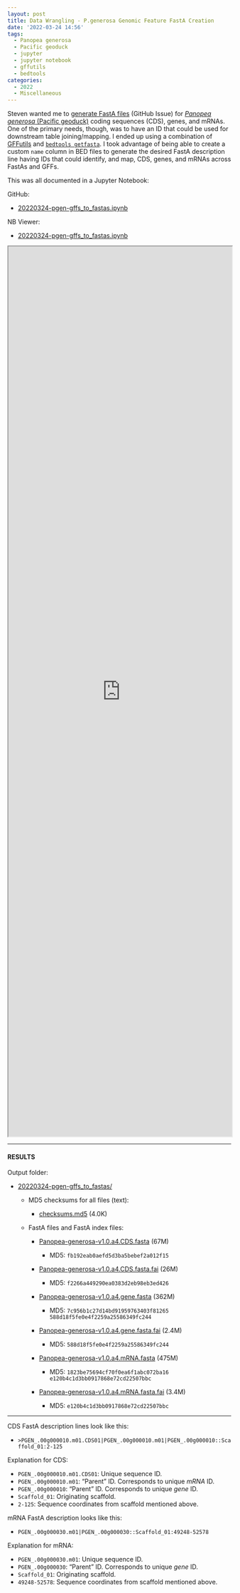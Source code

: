 ```yaml
---
layout: post
title: Data Wrangling - P.generosa Genomic Feature FastA Creation
date: '2022-03-24 14:56'
tags: 
  - Panopea generosa
  - Pacific geoduck
  - jupyter
  - jupyter notebook
  - gffutils
  - bedtools
categories: 
  - 2022
  - Miscellaneous
---
```

Steven wanted me to [generate FastA files](https://github.com/RobertsLab/resources/issues/1439) (GitHub Issue) for [_Panopea generosa_ (Pacific geoduck)](http://en.wikipedia.org/wiki/Geoduck) coding sequences (CDS), genes, and mRNAs. One of the primary needs, though, was to have an ID that could be used for downstream table joining/mapping. I ended up using a combination of [GFFutils](https://gffutils.readthedocs.io/en/v0.12.0/index.html) and [`bedtools getfasta`](https://bedtools.readthedocs.io/en/latest/content/tools/getfasta.html). I took advantage of being able to create a custom `name` column in BED files to generate the desired FastA description line having IDs that could identify, and map, CDS, genes, and mRNAs across FastAs and GFFs.

This was all documented in a Jupyter Notebook:

GitHub:

- [20220324-pgen-gffs_to_fastas.ipynb](https://nbviewer.org/github/RobertsLab/code/blob/master/notebooks/sam/20220324-pgen-gffs_to_fastas.ipynb)

NB Viewer:

- [20220324-pgen-gffs_to_fastas.ipynb](https://nbviewer.org/github/RobertsLab/code/blob/master/notebooks/sam/20220324-pgen-gffs_to_fastas.ipynb)

<iframe src="https://nbviewer.org/github/RobertsLab/code/blob/master/notebooks/sam/20220324-pgen-gffs_to_fastas.ipynb" width="100%" height="2000" scrolling="yes"></iframe>


---

#### RESULTS

Output folder:

- [20220324-pgen-gffs_to_fastas/](https://gannet.fish.washington.edu/Atumefaciens/20220324-pgen-gffs_to_fastas/)

  - MD5 checksums for all files (text):

    - [checksums.md5](https://gannet.fish.washington.edu/Atumefaciens/20220324-pgen-gffs_to_fastas/checksums.md5) (4.0K)

  - FastA files and FastA index files:

    - [Panopea-generosa-v1.0.a4.CDS.fasta](https://gannet.fish.washington.edu/Atumefaciens/20220324-pgen-gffs_to_fastas/Panopea-generosa-v1.0.a4.CDS.fasta) (67M)

      - MD5: `fb192eab0aefd5d3ba5bebef2a012f15`

    - [Panopea-generosa-v1.0.a4.CDS.fasta.fai](https://gannet.fish.washington.edu/Atumefaciens/20220324-pgen-gffs_to_fastas/Panopea-generosa-v1.0.a4.CDS.fasta.fai) (26M)

      - MD5: `f2266a449290ea0383d2eb98eb3ed426`

    - [Panopea-generosa-v1.0.a4.gene.fasta](https://gannet.fish.washington.edu/Atumefaciens/20220324-pgen-gffs_to_fastas/Panopea-generosa-v1.0.a4.gene.fasta) (362M)

      - MD5: `7c956b1c27d14bd91959763403f81265
    588d18f5fe0e4f2259a25586349fc244`

    - [Panopea-generosa-v1.0.a4.gene.fasta.fai](https://gannet.fish.washington.edu/Atumefaciens/20220324-pgen-gffs_to_fastas/Panopea-generosa-v1.0.a4.gene.fasta.fai) (2.4M)

      - MD5: `588d18f5fe0e4f2259a25586349fc244`

    - [Panopea-generosa-v1.0.a4.mRNA.fasta](https://gannet.fish.washington.edu/Atumefaciens/20220324-pgen-gffs_to_fastas/Panopea-generosa-v1.0.a4.mRNA.fasta) (475M)

      - MD5: `1823be75694cf70f0ea6f1abc072ba16
    e120b4c1d3bb0917868e72cd22507bbc`

    - [Panopea-generosa-v1.0.a4.mRNA.fasta.fai](https://gannet.fish.washington.edu/Atumefaciens/20220324-pgen-gffs_to_fastas/Panopea-generosa-v1.0.a4.mRNA.fasta.fai) (3.4M)

      - MD5: `e120b4c1d3bb0917868e72cd22507bbc`

---

CDS FastA description lines look like this:

- `>PGEN_.00g000010.m01.CDS01|PGEN_.00g000010.m01|PGEN_.00g000010::Scaffold_01:2-125`

Explanation for CDS:

- `PGEN_.00g000010.m01.CDS01`: Unique sequence ID.
- `PGEN_.00g000010.m01`: "Parent" ID. Corresponds to unique _mRNA_ ID.
- `PGEN_.00g000010`: "Parent" ID. Corresponds to unique _gene_ ID.
- `Scaffold_01`: Originating scaffold.
- `2-125`: Sequence coordinates from scaffold mentioned above.

mRNA FastA description looks like this:

- `PGEN_.00g000030.m01|PGEN_.00g000030::Scaffold_01:49248-52578`

Explanation for mRNA:

- `PGEN_.00g000030.m01`: Unique sequence ID.
- `PGEN_.00g000030`: "Parent" ID. Corresponds to unique _gene_ ID.
- `Scaffold_01`: Originating scaffold.
- `49248-52578`: Sequence coordinates from scaffold mentioned above.

